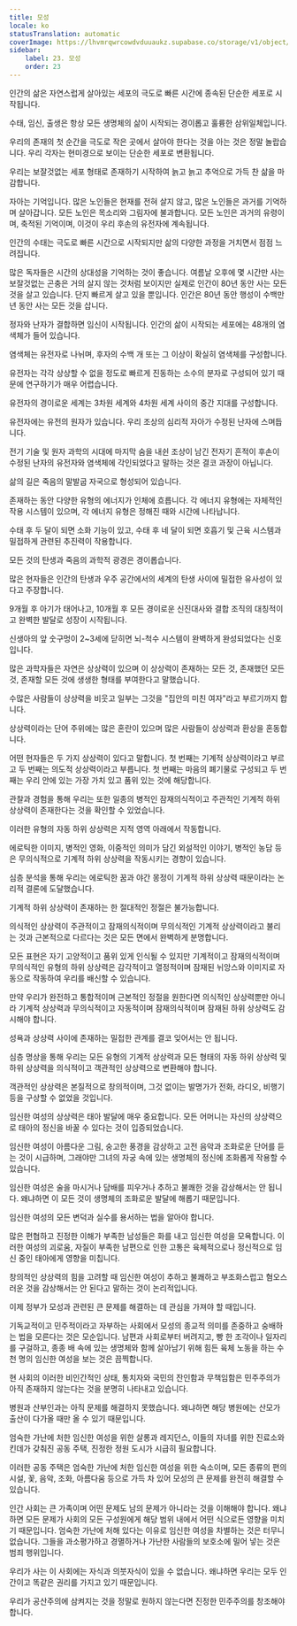 ```yaml
---
title: 모성
locale: ko
statusTranslation: automatic
coverImage: https://lhvmrqwrcowdvduuaukz.supabase.co/storage/v1/object/public/strapi-uploads/small_cover-educacion-fundamental.webp-2d51a7828a2b1309555be27f7e2a61a0.webp
sidebar:
    label: 23. 모성
    order: 23
---
```

인간의 삶은 자연스럽게 살아있는 세포의 극도로 빠른 시간에 종속된 단순한 세포로 시작됩니다.

수태, 임신, 출생은 항상 모든 생명체의 삶이 시작되는 경이롭고 훌륭한 삼위일체입니다.

우리의 존재의 첫 순간을 극도로 작은 곳에서 살아야 한다는 것을 아는 것은 정말 놀랍습니다. 우리 각자는 현미경으로 보이는 단순한 세포로 변환됩니다.

우리는 보잘것없는 세포 형태로 존재하기 시작하여 늙고 늙고 추억으로 가득 찬 삶을 마감합니다.

자아는 기억입니다. 많은 노인들은 현재를 전혀 살지 않고, 많은 노인들은 과거를 기억하며 살아갑니다. 모든 노인은 목소리와 그림자에 불과합니다. 모든 노인은 과거의 유령이며, 축적된 기억이며, 이것이 우리 후손의 유전자에 계속됩니다.

인간의 수태는 극도로 빠른 시간으로 시작되지만 삶의 다양한 과정을 거치면서 점점 느려집니다.

많은 독자들은 시간의 상대성을 기억하는 것이 좋습니다. 여름날 오후에 몇 시간만 사는 보잘것없는 곤충은 거의 살지 않는 것처럼 보이지만 실제로 인간이 80년 동안 사는 모든 것을 살고 있습니다. 단지 빠르게 살고 있을 뿐입니다. 인간은 80년 동안 행성이 수백만 년 동안 사는 모든 것을 삽니다.

정자와 난자가 결합하면 임신이 시작됩니다. 인간의 삶이 시작되는 세포에는 48개의 염색체가 들어 있습니다.

염색체는 유전자로 나뉘며, 후자의 수백 개 또는 그 이상이 확실히 염색체를 구성합니다.

유전자는 각각 상상할 수 없을 정도로 빠르게 진동하는 소수의 분자로 구성되어 있기 때문에 연구하기가 매우 어렵습니다.

유전자의 경이로운 세계는 3차원 세계와 4차원 세계 사이의 중간 지대를 구성합니다.

유전자에는 유전의 원자가 있습니다. 우리 조상의 심리적 자아가 수정된 난자에 스며듭니다.

전기 기술 및 원자 과학의 시대에 마지막 숨을 내쉰 조상이 남긴 전자기 흔적이 후손이 수정된 난자의 유전자와 염색체에 각인되었다고 말하는 것은 결코 과장이 아닙니다.

삶의 길은 죽음의 말발굽 자국으로 형성되어 있습니다.

존재하는 동안 다양한 유형의 에너지가 인체에 흐릅니다. 각 에너지 유형에는 자체적인 작용 시스템이 있으며, 각 에너지 유형은 정해진 때와 시간에 나타납니다.

수태 후 두 달이 되면 소화 기능이 있고, 수태 후 네 달이 되면 호흡기 및 근육 시스템과 밀접하게 관련된 추진력이 작용합니다.

모든 것의 탄생과 죽음의 과학적 광경은 경이롭습니다.

많은 현자들은 인간의 탄생과 우주 공간에서의 세계의 탄생 사이에 밀접한 유사성이 있다고 주장합니다.

9개월 후 아기가 태어나고, 10개월 후 모든 경이로운 신진대사와 결합 조직의 대칭적이고 완벽한 발달로 성장이 시작됩니다.

신생아의 앞 숫구멍이 2~3세에 닫히면 뇌-척수 시스템이 완벽하게 완성되었다는 신호입니다.

많은 과학자들은 자연은 상상력이 있으며 이 상상력이 존재하는 모든 것, 존재했던 모든 것, 존재할 모든 것에 생생한 형태를 부여한다고 말했습니다.

수많은 사람들이 상상력을 비웃고 일부는 그것을 "집안의 미친 여자"라고 부르기까지 합니다.

상상력이라는 단어 주위에는 많은 혼란이 있으며 많은 사람들이 상상력과 환상을 혼동합니다.

어떤 현자들은 두 가지 상상력이 있다고 말합니다. 첫 번째는 기계적 상상력이라고 부르고 두 번째는 의도적 상상력이라고 부릅니다. 첫 번째는 마음의 폐기물로 구성되고 두 번째는 우리 안에 있는 가장 가치 있고 품위 있는 것에 해당합니다.

관찰과 경험을 통해 우리는 또한 일종의 병적인 잠재의식적이고 주관적인 기계적 하위 상상력이 존재한다는 것을 확인할 수 있었습니다.

이러한 유형의 자동 하위 상상력은 지적 영역 아래에서 작동합니다.

에로틱한 이미지, 병적인 영화, 이중적인 의미가 담긴 외설적인 이야기, 병적인 농담 등은 무의식적으로 기계적 하위 상상력을 작동시키는 경향이 있습니다.

심층 분석을 통해 우리는 에로틱한 꿈과 야간 몽정이 기계적 하위 상상력 때문이라는 논리적 결론에 도달했습니다.

기계적 하위 상상력이 존재하는 한 절대적인 정절은 불가능합니다.

의식적인 상상력이 주관적이고 잠재의식적이며 무의식적인 기계적 상상력이라고 불리는 것과 근본적으로 다르다는 것은 모든 면에서 완벽하게 분명합니다.

모든 표현은 자기 고양적이고 품위 있게 인식될 수 있지만 기계적이고 잠재의식적이며 무의식적인 유형의 하위 상상력은 감각적이고 열정적이며 잠재된 뉘앙스와 이미지로 자동으로 작동하여 우리를 배신할 수 있습니다.

만약 우리가 완전하고 통합적이며 근본적인 정절을 원한다면 의식적인 상상력뿐만 아니라 기계적 상상력과 무의식적이고 자동적이며 잠재의식적이며 잠재된 하위 상상력도 감시해야 합니다.

성욕과 상상력 사이에 존재하는 밀접한 관계를 결코 잊어서는 안 됩니다.

심층 명상을 통해 우리는 모든 유형의 기계적 상상력과 모든 형태의 자동 하위 상상력 및 하위 상상력을 의식적이고 객관적인 상상력으로 변환해야 합니다.

객관적인 상상력은 본질적으로 창의적이며, 그것 없이는 발명가가 전화, 라디오, 비행기 등을 구상할 수 없었을 것입니다.

임신한 여성의 상상력은 태아 발달에 매우 중요합니다. 모든 어머니는 자신의 상상력으로 태아의 정신을 바꿀 수 있다는 것이 입증되었습니다.

임신한 여성이 아름다운 그림, 숭고한 풍경을 감상하고 고전 음악과 조화로운 단어를 듣는 것이 시급하며, 그래야만 그녀의 자궁 속에 있는 생명체의 정신에 조화롭게 작용할 수 있습니다.

임신한 여성은 술을 마시거나 담배를 피우거나 추하고 불쾌한 것을 감상해서는 안 됩니다. 왜냐하면 이 모든 것이 생명체의 조화로운 발달에 해롭기 때문입니다.

임신한 여성의 모든 변덕과 실수를 용서하는 법을 알아야 합니다.

많은 편협하고 진정한 이해가 부족한 남성들은 화를 내고 임신한 여성을 모욕합니다. 이러한 여성의 괴로움, 자질이 부족한 남편으로 인한 고통은 육체적으로나 정신적으로 임신 중인 태아에게 영향을 미칩니다.

창의적인 상상력의 힘을 고려할 때 임신한 여성이 추하고 불쾌하고 부조화스럽고 혐오스러운 것을 감상해서는 안 된다고 말하는 것이 논리적입니다.

이제 정부가 모성과 관련된 큰 문제를 해결하는 데 관심을 가져야 할 때입니다.

기독교적이고 민주적이라고 자부하는 사회에서 모성의 종교적 의미를 존중하고 숭배하는 법을 모른다는 것은 모순입니다. 남편과 사회로부터 버려지고, 빵 한 조각이나 일자리를 구걸하고, 종종 배 속에 있는 생명체와 함께 살아남기 위해 힘든 육체 노동을 하는 수천 명의 임신한 여성을 보는 것은 끔찍합니다.

현 사회의 이러한 비인간적인 상태, 통치자와 국민의 잔인함과 무책임함은 민주주의가 아직 존재하지 않는다는 것을 분명히 나타내고 있습니다.

병원과 산부인과는 아직 문제를 해결하지 못했습니다. 왜냐하면 해당 병원에는 산모가 출산이 다가올 때만 올 수 있기 때문입니다.

엄숙한 가난에 처한 임신한 여성을 위한 살롱과 레지던스, 이들의 자녀를 위한 진료소와 킨데가 갖춰진 공동 주택, 진정한 정원 도시가 시급히 필요합니다.

이러한 공동 주택은 엄숙한 가난에 처한 임신한 여성을 위한 숙소이며, 모든 종류의 편의 시설, 꽃, 음악, 조화, 아름다움 등으로 가득 차 있어 모성의 큰 문제를 완전히 해결할 수 있습니다.

인간 사회는 큰 가족이며 어떤 문제도 남의 문제가 아니라는 것을 이해해야 합니다. 왜냐하면 모든 문제가 사회의 모든 구성원에게 해당 범위 내에서 어떤 식으로든 영향을 미치기 때문입니다. 엄숙한 가난에 처해 있다는 이유로 임신한 여성을 차별하는 것은 터무니없습니다. 그들을 과소평가하고 경멸하거나 가난한 사람들의 보호소에 밀어 넣는 것은 범죄 행위입니다.

우리가 사는 이 사회에는 자식과 의붓자식이 있을 수 없습니다. 왜냐하면 우리는 모두 인간이고 똑같은 권리를 가지고 있기 때문입니다.

우리가 공산주의에 삼켜지는 것을 정말로 원하지 않는다면 진정한 민주주의를 창조해야 합니다.

